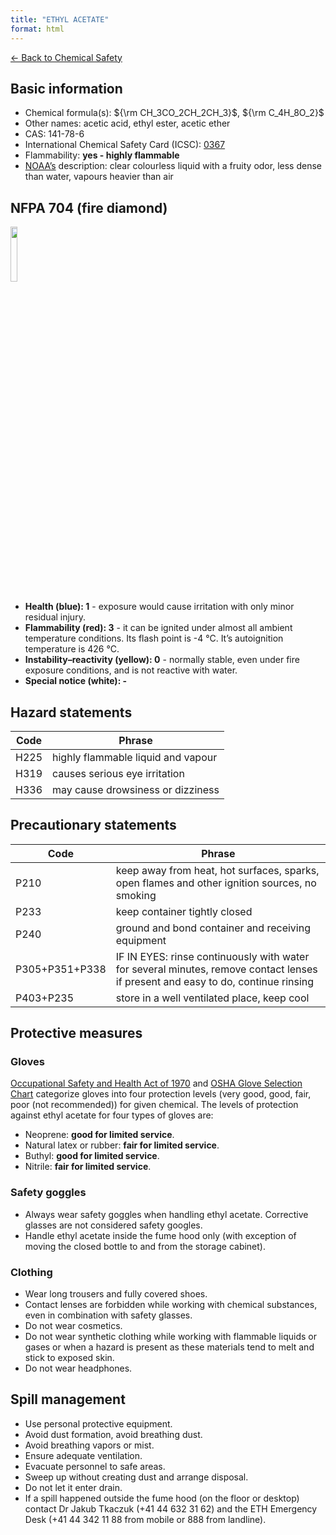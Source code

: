 ```yaml
---
title: "ETHYL ACETATE"
format: html
---
```


[← Back to Chemical Safety](../chemical-safety.qmd)


## Basic information
- Chemical formula(s): ${\rm CH_3CO_2CH_2CH_3}$, ${\rm C_4H_8O_2}$
- Other names:  acetic acid, ethyl ester, acetic ether
- CAS: 141-78-6
- International Chemical Safety Card (ICSC): [0367](https://inchem.org/documents/icsc/icsc/eics0367.htm)
- Flammability: **yes - highly flammable**
- [NOAA's](https://cameochemicals.noaa.gov/chemical/665) description: clear colourless liquid with a fruity odor, less dense than water, vapours heavier than air

## NFPA 704 (fire diamond)

![](../media/nfpa704/130.png){width=15% fig-align="center"}

- **Health (blue): 1** - exposure would cause irritation with only minor residual injury.
- **Flammability (red): 3** - it can be ignited under almost all ambient temperature conditions. Its flash point is -4 °C. It's autoignition temperature is 426 °C.
- **Instability–reactivity (yellow): 0** - normally stable, even under fire exposure conditions, and is not reactive with water.
- **Special notice (white): -**

## Hazard statements
| Code | Phrase                             |
| ---- | ---------------------------------- |
| H225 | highly flammable liquid and vapour |
| H319 | causes serious eye irritation      |
| H336 | may cause drowsiness or dizziness  |

## Precautionary statements
| Code           | Phrase                                                                                                                           |
| -------------- | -------------------------------------------------------------------------------------------------------------------------------- |
| P210           | keep away from heat, hot surfaces, sparks, open flames and other ignition sources, no smoking                                    |
| P233           | keep container tightly closed                                                                                                    |
| P240           | ground and bond container and receiving equipment                                                                                |
| P305+P351+P338 | IF IN EYES: rinse continuously with water for several minutes, remove contact lenses if present and easy to do, continue rinsing |
| P403+P235      | store in a well ventilated place, keep cool                                                                                      |

## Protective measures

### Gloves
[Occupational Safety and Health Act of 1970](https://www.osha.gov/sites/default/files/publications/osha3151.pdf) and [OSHA Glove Selection Chart](https://safety.fsu.edu/safety_manual/OSHA%20Glove%20Selection%20Chart.pdf) categorize gloves into four protection levels (very good, good, fair, poor (not recommended)) for given chemical. The levels of protection against ethyl acetate for four types of gloves are:

- Neoprene: **good for limited service**.
- Natural latex or rubber: **fair for limited service**.
- Buthyl: **good for limited service**.
- Nitrile: **fair for limited service**.

### Safety goggles
- Always wear safety goggles when handling ethyl acetate. Corrective glasses are not considered safety googles.
- Handle ethyl acetate inside the fume hood only (with exception of moving the closed bottle to and from the storage cabinet).

### Clothing
- Wear long trousers and fully covered shoes.
- Contact lenses are forbidden while working with chemical substances, even in combination with safety glasses.
- Do not wear cosmetics.
- Do not wear synthetic clothing while working with flammable liquids or gases or when a hazard is present as these materials tend to melt and stick to exposed skin.
- Do not wear headphones.

## Spill management
- Use personal protective equipment.
- Avoid dust formation, avoid breathing dust.
- Avoid breathing vapors or mist.
- Ensure adequate ventilation.
- Evacuate personnel to safe areas.
- Sweep up without creating dust and arrange disposal.
- Do not let it enter drain.
- If a spill happened outside the fume hood (on the floor or desktop) contact Dr Jakub Tkaczuk (+41 44 632 31 62) and the ETH Emergency Desk (+41 44 342 11 88 from mobile or 888 from landline).
